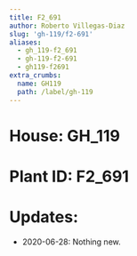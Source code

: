 ```yaml
---
title: F2_691
author: Roberto Villegas-Diaz
slug: 'gh-119/f2-691'
aliases:
  - gh_119-f2_691
  - gh-119-f2-691
  - gh119-f2691
extra_crumbs:
  name: GH119
  path: /label/gh-119
---
```


# **House**: GH_119
# **Plant ID**: F2_691
# **Updates**: 
 - 2020-06-28: Nothing new.
